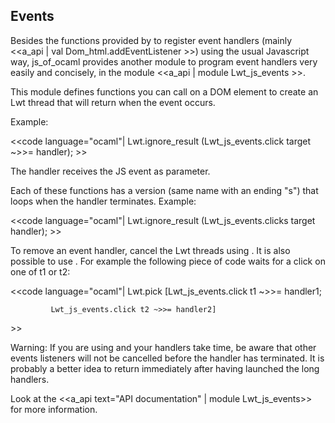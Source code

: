 == Events ==

Besides the functions provided by {{{Dom_html}}} to register event handlers
(mainly <<a_api | val Dom_html.addEventListener >>)
using the usual Javascript way, js_of_ocaml provides another module to
program event handlers very easily and concisely, in the module
<<a_api | module Lwt_js_events >>.

This module defines functions you can call on a DOM element to create
an Lwt thread that will return when the event occurs.

Example:

<<code language="ocaml"|
Lwt.ignore_result (Lwt_js_events.click target ~>>= handler);
>>

The handler receives the JS event as parameter.

Each of these functions has a version (same name with an ending "s")
that loops when the handler terminates. Example:

<<code language="ocaml"|
Lwt.ignore_result (Lwt_js_events.clicks target handler);
>>

To remove an event handler, cancel the Lwt threads using {{{Lwt.cancel}}}.
It is also possible to use {{{Lwt.pick}}}.
For example the following piece of code waits
for a click on one of t1 or t2:

<<code language="ocaml"|
Lwt.pick [Lwt_js_events.click t1 ~>>= handler1;
          Lwt_js_events.click t2 ~>>= handler2]
>>

Warning: If you are using {{{Lwt.pick}}} and your handlers take time,
be aware that other events listeners will not be cancelled
before the handler has terminated. It is probably a better idea
to return immediately after having launched the long handlers.


Look at the <<a_api text="API documentation" | module Lwt_js_events>>
for more information.
